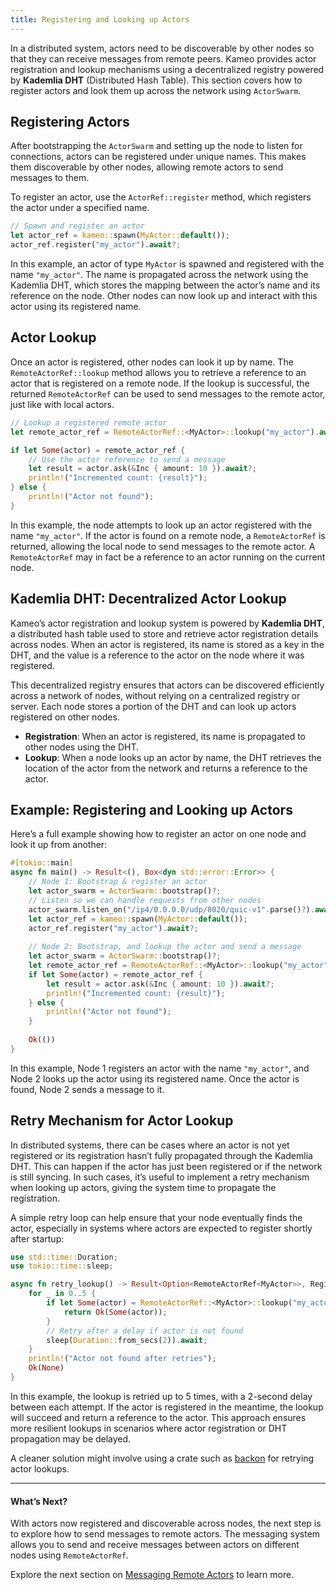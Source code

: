 ```yaml
---
title: Registering and Looking up Actors
---
```


In a distributed system, actors need to be discoverable by other nodes so that they can receive messages from remote peers. Kameo provides actor registration and lookup mechanisms using a decentralized registry powered by **Kademlia DHT** (Distributed Hash Table). This section covers how to register actors and look them up across the network using `ActorSwarm`.

## Registering Actors

After bootstrapping the `ActorSwarm` and setting up the node to listen for connections, actors can be registered under unique names. This makes them discoverable by other nodes, allowing remote actors to send messages to them.

To register an actor, use the `ActorRef::register` method, which registers the actor under a specified name.

```rust
// Spawn and register an actor
let actor_ref = kameo::spawn(MyActor::default());
actor_ref.register("my_actor").await?;
```

In this example, an actor of type `MyActor` is spawned and registered with the name `"my_actor"`. The name is propagated across the network using the Kademlia DHT, which stores the mapping between the actor’s name and its reference on the node. Other nodes can now look up and interact with this actor using its registered name.

## Actor Lookup

Once an actor is registered, other nodes can look it up by name. The `RemoteActorRef::lookup` method allows you to retrieve a reference to an actor that is registered on a remote node. If the lookup is successful, the returned `RemoteActorRef` can be used to send messages to the remote actor, just like with local actors.

```rust
// Lookup a registered remote actor
let remote_actor_ref = RemoteActorRef::<MyActor>::lookup("my_actor").await?;

if let Some(actor) = remote_actor_ref {
    // Use the actor reference to send a message
    let result = actor.ask(&Inc { amount: 10 }).await?;
    println!("Incremented count: {result}");
} else {
    println!("Actor not found");
}
```

In this example, the node attempts to look up an actor registered with the name `"my_actor"`. If the actor is found on a remote node, a `RemoteActorRef` is returned, allowing the local node to send messages to the remote actor. A `RemoteActorRef` may in fact be a reference to an actor running on the current node.

## Kademlia DHT: Decentralized Actor Lookup

Kameo’s actor registration and lookup system is powered by **Kademlia DHT**, a distributed hash table used to store and retrieve actor registration details across nodes. When an actor is registered, its name is stored as a key in the DHT, and the value is a reference to the actor on the node where it was registered.

This decentralized registry ensures that actors can be discovered efficiently across a network of nodes, without relying on a centralized registry or server. Each node stores a portion of the DHT and can look up actors registered on other nodes.

- **Registration**: When an actor is registered, its name is propagated to other nodes using the DHT.
- **Lookup**: When a node looks up an actor by name, the DHT retrieves the location of the actor from the network and returns a reference to the actor.

## Example: Registering and Looking up Actors

Here’s a full example showing how to register an actor on one node and look it up from another:

```rust
#[tokio::main]
async fn main() -> Result<(), Box<dyn std::error::Error>> {
    // Node 1: Bootstrap & register an actor
    let actor_swarm = ActorSwarm::bootstrap()?;
    // Listen so we can handle requests from other nodes
    actor_swarm.listen_on("/ip4/0.0.0.0/udp/8020/quic-v1".parse()?).await?;
    let actor_ref = kameo::spawn(MyActor::default());
    actor_ref.register("my_actor").await?;
    
    // Node 2: Bootstrap, and lookup the actor and send a message
    let actor_swarm = ActorSwarm::bootstrap()?;
    let remote_actor_ref = RemoteActorRef::<MyActor>::lookup("my_actor").await?;
    if let Some(actor) = remote_actor_ref {
        let result = actor.ask(&Inc { amount: 10 }).await?;
        println!("Incremented count: {result}");
    } else {
        println!("Actor not found");
    }
    
    Ok(())
}
```

In this example, Node 1 registers an actor with the name `"my_actor"`, and Node 2 looks up the actor using its registered name. Once the actor is found, Node 2 sends a message to it.

## Retry Mechanism for Actor Lookup

In distributed systems, there can be cases where an actor is not yet registered or its registration hasn’t fully propagated through the Kademlia DHT. This can happen if the actor has just been registered or if the network is still syncing. In such cases, it’s useful to implement a retry mechanism when looking up actors, giving the system time to propagate the registration.

A simple retry loop can help ensure that your node eventually finds the actor, especially in systems where actors are expected to register shortly after startup:

```rust
use std::time::Duration;
use tokio::time::sleep;

async fn retry_lookup() -> Result<Option<RemoteActorRef<MyActor>>, RegistryError> {
    for _ in 0..5 {
        if let Some(actor) = RemoteActorRef::<MyActor>::lookup("my_actor").await? {
            return Ok(Some(actor));
        }
        // Retry after a delay if actor is not found
        sleep(Duration::from_secs(2)).await;
    }
    println!("Actor not found after retries");
    Ok(None)
}
```

In this example, the lookup is retried up to 5 times, with a 2-second delay between each attempt. If the actor is registered in the meantime, the lookup will succeed and return a reference to the actor. This approach ensures more resilient lookups in scenarios where actor registration or DHT propagation may be delayed.

A cleaner solution might involve using a crate such as [backon](https://crates.io/crates/backon) for retrying actor lookups.

---

#### What’s Next?

With actors now registered and discoverable across nodes, the next step is to explore how to send messages to remote actors. The messaging system allows you to send and receive messages between actors on different nodes using `RemoteActorRef`.

Explore the next section on [Messaging Remote Actors](/distributed-actors/messaging-remote-actors) to learn more.
